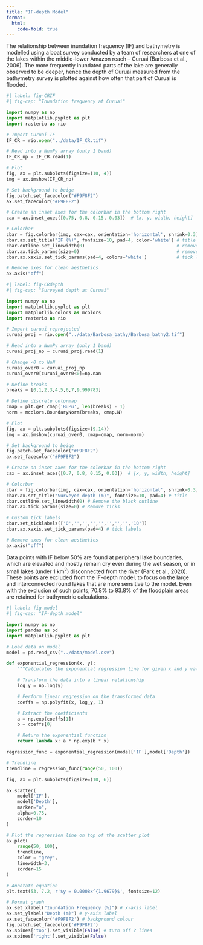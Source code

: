 ```yaml
---
title: "IF-depth Model"
format:
  html:
    code-fold: true
---
```


The relationship between inundation frequency (IF) and bathymetry is modelled using a boat survey conducted by a team of researchers 
at one of the lakes within the middle-lower Amazon reach -- Curuai (Barbosa et al., 2006). The more frequently inundated parts of the 
lake are generally observed to be deeper, hence the depth of Curuai measured from the bathymetry survey is plotted against how often 
that part of Curuai is flooded.  

```python
#| label: fig-CRIF
#| fig-cap: "Inundation frequency at Curuai"

import numpy as np
import matplotlib.pyplot as plt
import rasterio as rio

# Import Curuai IF
IF_CR = rio.open("../data/IF_CR.tif")

# Read into a NumPy array (only 1 band)
IF_CR_np = IF_CR.read(1)

# Plot
fig, ax = plt.subplots(figsize=(10, 4))
img = ax.imshow(IF_CR_np)

# Set background to beige
fig.patch.set_facecolor("#F9F8F2")
ax.set_facecolor("#F9F8F2")

# Create an inset axes for the colorbar in the bottom right
cax = ax.inset_axes([0.75, 0.8, 0.15, 0.03])  # [x, y, width, height]

# Colorbar
cbar = fig.colorbar(img, cax=cax, orientation='horizontal', shrink=0.3)
cbar.ax.set_title("IF (%)", fontsize=10, pad=4, color='white') # title
cbar.outline.set_linewidth(0)                                  # remove black outline
cbar.ax.tick_params(size=0)                                    # remove ticks
cbar.ax.xaxis.set_tick_params(pad=4, colors='white')           # tick labels

# Remove axes for clean aesthetics
ax.axis("off")
```

```python
#| label: fig-CRdepth
#| fig-cap: "Surveyed depth at Curuai"

import numpy as np
import matplotlib.pyplot as plt
import matplotlib.colors as mcolors
import rasterio as rio

# Import curuai reprojected
curuai_proj = rio.open("../data/Barbosa_bathy/Barbosa_bathy2.tif")

# Read into a NumPy array (only 1 band)
curuai_proj_np = curuai_proj.read(1)

# Change <0 to NaN
curuai_over0 = curuai_proj_np
curuai_over0[curuai_over0<0]=np.nan

# Define breaks
breaks = [0,1,2,3,4,5,6,7,9.999783]

# Define discrete colormap
cmap = plt.get_cmap('BuPu', len(breaks) - 1)
norm = mcolors.BoundaryNorm(breaks, cmap.N)

# Plot
fig, ax = plt.subplots(figsize=(9,14))
img = ax.imshow(curuai_over0, cmap=cmap, norm=norm)

# Set background to beige
fig.patch.set_facecolor("#F9F8F2")
ax.set_facecolor("#F9F8F2")

# Create an inset axes for the colorbar in the bottom right
cax = ax.inset_axes([0.7, 0.8, 0.15, 0.03])  # [x, y, width, height]

# Colorbar
cbar = fig.colorbar(img, cax=cax, orientation='horizontal', shrink=0.3)
cbar.ax.set_title("Surveyed depth (m)", fontsize=10, pad=4) # title
cbar.outline.set_linewidth(0) # Remove the black outline
cbar.ax.tick_params(size=0) # Remove ticks

# Custom tick labels
cbar.set_ticklabels(['0','','','','','','','','10'])
cbar.ax.xaxis.set_tick_params(pad=4) # tick labels

# Remove axes for clean aesthetics
ax.axis("off")
```

Data points with IF below 50% are found at peripheral lake boundaries, which are elevated and mostly remain 
dry even during the wet season, or in small lakes (under 1 km<sup>2</sup>) disconnected from the river (Park et al., 2020). 
These points are excluded from the IF-depth model, to focus on the large and interconnected round lakes that 
are more sensitive to the model. Even with the exclusion of such points, 70.8% to 93.8% of the floodplain areas 
are retained for bathymetric calculations. 

```python
#| label: fig-model
#| fig-cap: "IF-depth model"

import numpy as np
import pandas as pd
import matplotlib.pyplot as plt

# Load data on model
model = pd.read_csv("../data/model.csv")

def exponential_regression(x, y):
    """Calculates the exponential regression line for given x and y values."""

    # Transform the data into a linear relationship
    log_y = np.log(y)

    # Perform linear regression on the transformed data
    coeffs = np.polyfit(x, log_y, 1)

    # Extract the coefficients
    a = np.exp(coeffs[1])
    b = coeffs[0]

    # Return the exponential function
    return lambda x: a * np.exp(b * x)

regression_func = exponential_regression(model['IF'],model['Depth'])

# Trendline
trendline = regression_func(range(50, 100))

fig, ax = plt.subplots(figsize=(10, 6))

ax.scatter(
    model['IF'],
    model['Depth'],
    marker="o",
    alpha=0.75,
    zorder=10
)

# Plot the regression line on top of the scatter plot
ax.plot(
    range(50, 100),
    trendline,
    color = "grey",
    linewidth=3,
    zorder=15
)

# Annotate equation
plt.text(53, 7.2, r'$y = 0.0008x^{1.9679}$', fontsize=12)

# Format graph
ax.set_xlabel("Inundation Frequency (%)") # x-axis label
ax.set_ylabel("Depth (m)") # y-axis label
ax.set_facecolor('#F9F8F2') # background colour
fig.patch.set_facecolor('#F9F8F2')
ax.spines['top'].set_visible(False) # turn off 2 lines
ax.spines['right'].set_visible(False)
```